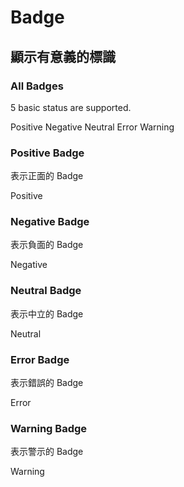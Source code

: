 
<Meta title="Design System/Badge" component={Badge} />

# Badge

## 顯示有意義的標識

### All Badges

5 basic status are supported.

<Story name="All Badges">
  <div>
    <Badge status="positive">Positive</Badge>
    <Badge status="negative">Negative</Badge>
    <Badge status="neutral">Neutral</Badge>
    <Badge status="error">Error</Badge>
    <Badge status="warning">Warning</Badge>
  </div>
</Story>

### Positive Badge

表示正面的 Badge

<Story name="positive">
  <div>
    <Badge status="positive">Positive</Badge>
  </div>
</Story>

### Negative Badge

表示負面的 Badge

<Story name="negative">
  <div>
    <Badge status="negative">Negative</Badge>
  </div>
</Story>

### Neutral Badge

表示中立的 Badge

<Story name="neutral">
  <div>
    <Badge status="neutral">Neutral</Badge>
  </div>
</Story>

### Error Badge

表示錯誤的 Badge

<Story name="error">
  <div>
    <Badge status="error">Error</Badge>
  </div>
</Story>

### Warning Badge

表示警示的 Badge

<Story name="warning">
  <div>
    <Badge status="warning">Warning</Badge>
  </div>
</Story>